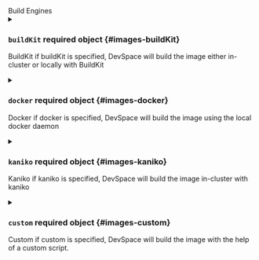 

<div className="group" data-group="engines">
<div className="group-name">Build Engines</div>


<details className="config-field" data-expandable="true">
<summary>

### `buildKit` <span className="config-field-required" data-required="false">required</span> <span className="config-field-type">object</span> <span className="config-field-default"></span> <span className="config-field-enum"></span> {#images-buildKit}

BuildKit if buildKit is specified, DevSpace will build the image either in-cluster or locally with BuildKit

</summary>

<PartialBuildKit />


</details>

<details className="config-field" data-expandable="true">
<summary>

### `docker` <span className="config-field-required" data-required="false">required</span> <span className="config-field-type">object</span> <span className="config-field-default"></span> <span className="config-field-enum"></span> {#images-docker}

Docker if docker is specified, DevSpace will build the image using the local docker daemon

</summary>

<PartialDocker />


</details>

<details className="config-field" data-expandable="true">
<summary>

### `kaniko` <span className="config-field-required" data-required="false">required</span> <span className="config-field-type">object</span> <span className="config-field-default"></span> <span className="config-field-enum"></span> {#images-kaniko}

Kaniko if kaniko is specified, DevSpace will build the image in-cluster with kaniko

</summary>

<PartialKaniko />


</details>

<details className="config-field" data-expandable="true">
<summary>

### `custom` <span className="config-field-required" data-required="false">required</span> <span className="config-field-type">object</span> <span className="config-field-default"></span> <span className="config-field-enum"></span> {#images-custom}

Custom if custom is specified, DevSpace will build the image with the help of
a custom script.

</summary>

<PartialCustom />


</details>

</div>